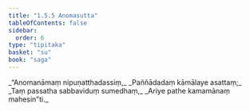 ```yaml
---
title: "1.5.5 Anomasutta"
tableOfContents: false
sidebar:
  order: 6
type: "tipitaka"
basket: "su"
book: "saga"
---
```



<DynamicBreadcrumb />

<Division number="45" book="saga" bookNo="12" page="30">

<Paragraph number="250" type="verses" book="saga">
_“Anomanāmaṃ nipuṇatthadassiṃ,_  
_Paññādadaṃ kāmālaye asattaṃ;_  
_Taṃ passatha sabbaviduṃ sumedhaṃ,_  
_Ariye pathe kamamānaṃ mahesin”ti._
</Paragraph>
</Division>
